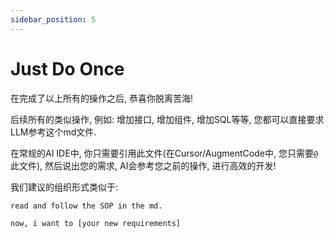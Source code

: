 ```yaml
---
sidebar_position: 5
---
```


# Just Do Once

在完成了以上所有的操作之后, 恭喜你脱离苦海!

后续所有的类似操作, 例如: 增加接口, 增加组件, 增加SQL等等, 您都可以直接要求LLM参考这个md文件.

在常规的AI IDE中, 你只需要引用此文件(在Cursor/AugmentCode中, 您只需要`@`此文件), 然后说出您的需求, AI会参考您之前的操作, 进行高效的开发!

我们建议的组织形式类似于:

```
read and follow the SOP in the md.

now, i want to [your new requirements]
```
